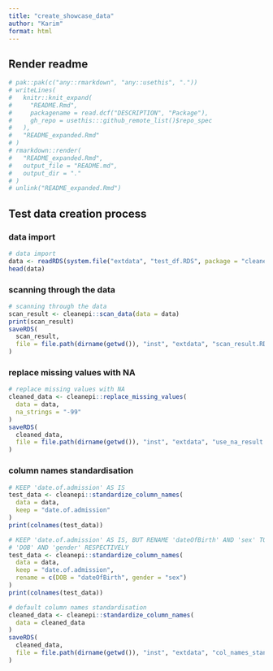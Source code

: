```yaml
---
title: "create_showcase_data"
author: "Karim"
format: html
---
```


## Render readme

```r
# pak::pak(c("any::rmarkdown", "any::usethis", "."))
# writeLines(
#   knitr::knit_expand(
#     "README.Rmd",
#     packagename = read.dcf("DESCRIPTION", "Package"),
#     gh_repo = usethis:::github_remote_list()$repo_spec
#   ),
#   "README_expanded.Rmd"
# )
# rmarkdown::render(
#   "README_expanded.Rmd",
#   output_file = "README.md",
#   output_dir = "."
# )
# unlink("README_expanded.Rmd")
```

## Test data creation process

### data import

```r
# data import
data <- readRDS(system.file("extdata", "test_df.RDS", package = "cleanepi"))
head(data)
```

### scanning through the data

```r
# scanning through the data
scan_result <- cleanepi::scan_data(data = data)
print(scan_result)
saveRDS(
  scan_result,
  file = file.path(dirname(getwd()), "inst", "extdata", "scan_result.RDS")
)
```

### replace missing values with NA

```r
# replace missing values with NA
cleaned_data <- cleanepi::replace_missing_values(
  data = data,
  na_strings = "-99"
)
saveRDS(
  cleaned_data,
  file = file.path(dirname(getwd()), "inst", "extdata", "use_na_result.RDS")
)
```

### column names standardisation

```r
# KEEP 'date.of.admission' AS IS
test_data <- cleanepi::standardize_column_names(
  data = data,
  keep = "date.of.admission"
)
print(colnames(test_data))

# KEEP 'date.of.admission' AS IS, BUT RENAME 'dateOfBirth' AND 'sex' TO
# 'DOB' AND 'gender' RESPECTIVELY
test_data <- cleanepi::standardize_column_names(
  data = data,
  keep = "date.of.admission",
  rename = c(DOB = "dateOfBirth", gender = "sex")
)
print(colnames(test_data))

# default column names standardisation
cleaned_data <- cleanepi::standardize_column_names(
  data = cleaned_data
)
saveRDS(
  cleaned_data,
  file = file.path(dirname(getwd()), "inst", "extdata", "col_names_standardised.RDS")
)
```
